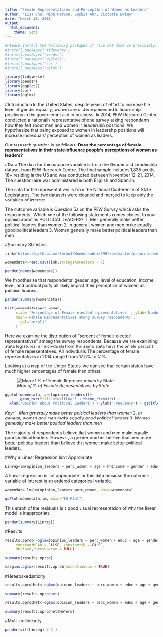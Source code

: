```yaml
---
title: "Female Representatives and Perception of Women as Leaders"
author: "Lisa Chu, Nida Haroon, Sophia Ahn, Victoria Ewing"
date: "March 12, 2018"
output:
  html_document:
    theme: yeti
---
```


```r
#Please install the following packages if have not done so previously:
#install.packages('tidyverse')
#install.packages('pander')
#install.packages('ggplot2')
#install.packages('car')
#install.packages('oglmx')

library(tidyverse)
library(pander)
library(ggplot2)
library(car)
library(oglmx)
```

 
#Introduction 
In the United States, despite years of effort to increase the level of gender equality, women are underrepresented in leadership positions in the governemnt and in business. In 2014, PEW Research Center conducted a nationally representative phone survey asking respondents how they felt about men and women in leadership positions. We hypothesize that being exposed to women in leadership positions will increase individuals' perception of women as leaders. 
 
Our research question is as follows: **Does the percentage of female representatives in their state influence people's perceptions of women as leaders?**


#Data
The data for the outcome variable is from the Gender and Leadership dataset from PEW Research Centre. The final sample includes 1,835 adults, 18+ residing in the US and was conducted between November 12-21, 2014. The questionnaire was administered in both English and Spanish.

The data for the representatives is from the National Conference of State Legislatures. The two datasets were cleaned and merged to keep only the variables of interest. 

The outcome variable is Question 5a on the PEW Survey which asks the respondents, 'Which one of the following statements comes closest to your opinion about as POLITICAL LEADERS?' 
1. Men generally make better political leaders than women 
2. In general, women and men make equally good political leaders 
3. Women generally make better political leaders than men

#Summary Statistics


```r
link='https://github.com/lmchu1/WomenLeaders599/raw/master/preprocessed_data.csv'

womendata<-read.csv(link,stringsAsFactors = F)

pander(names(womendata))

```

We hypothesize that respondents' gender, age, level of education, income level, and political party all likely impact their perception of women as political leaders.

```r
pander(summary(womendata)) 

```


```r
hist(womendata$perc_women,
     xlab= 'Percentage of Female elected representatives' , ylab='Number of Survey Respondents',
     main='Female Representatives among survey respondents',
       col='coral1'
     )

```

Here we examine the distribution of "percent of female elected representatives" among the survey respondents. Because we are examining state legistures, all indivduals from the same state have the smale percent of female representatives. All individuals The percentage of female representatives in 2014 ranged from 12.5% to 41%.

Looking at a map of the United States, we can see that certain states have much higher percentages of female than others:

![*Map of % of Female Representatives by State*](https://github.com/lmchu1/WomenLeaders599/blob/master/images/states_map.JPG?raw=true)




```r
ggplot(womendata, aes(opinion_leaders))+
       geom_bar(fill='steelblue') + theme_classic() +
  xlab('Opinion about Political Leaders') + ylab('Frequency') + ggtitle('Distribution of Opinions about Leaders')

```

*Key:* 
1. *Men generally make better political leaders than women *
2. *In general, women and men make equally good political leaders*
3. *Women generally make better political leaders than men*

The majority of respondents believe that women and men make equally good political leaders. However, a greater number believe that men make better political leaders than believe that women make better political leaders.




#Why a Linear Regression Isn't Appropriate
```r
Linreg=lm(opinion_leaders ~ perc_women + age + hhincome + gender + educ + race + employment + party, data=womendata) 


```

A linear regression is not appropriate for this data because the outcome variable of interest is an ordered categorical variable.

```r
womendata.lm=lm(opinion_leaders~perc_women, data=womendata)

qqPlot(womendata.lm, main="QQ Plot")

```

This graph of the residuals is a good visual representation of why the linear model is inappropriate

```r

pander(summary(Linreg))


```


#Results


```r

results.oprob<-oglmx(opinion_leaders ~ perc_women + educ + age + gender + hhincome + employment + party, data=womendata, link="probit",
     constantMEAN = FALSE, constantSD = FALSE,                         
     delta=0,threshparam = NULL)

summary(results.oprob)
```

```r
margins.oglmx(results.oprob,ascontinuous = TRUE)
```


#Heteroskedasticity
```r
results.oprobhet<-oglmx(opinion_leaders ~ perc_women + educ + age + gender + hhincome + employment + party, data=womendata,constantMEAN= FALSE, constantSD= FALSE,threshparam=NULL)   

summary(results.oprobhet)
```

```r
results.oprobhet<-oglmx(opinion_leaders ~ perc_women + educ + age + gender + hhincome + employment + party, data=womendata,constantMEAN= FALSE, constantSD= FALSE,threshparam=NULL)   

summary(results.oprobhet$Hetero)
```


#Multi-collinearity
```r

pander(vif(Linreg) > 3 )

```

